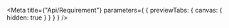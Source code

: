 
<Meta
  title={"Api/Requirement"}
  parameters={
    {
      previewTabs: {
        canvas: {
          hidden: true
        }
      }
    }
  }
/>

<D2RequirementApiPageIndex />
